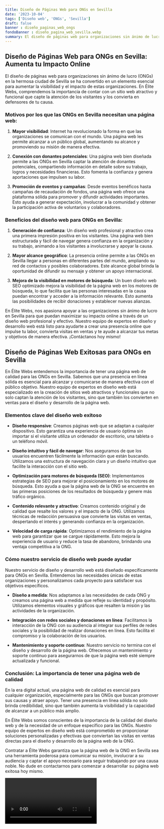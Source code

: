```yaml
---
title: Diseño de Páginas Web para ONGs en Sevilla
date: '2023-10-04'
tags: ['Diseño web', 'ONGs', 'Sevilla']
draft: false
banner : diseño_paginas_web_ongs
fondoBanner : diseño_pagina_web_sevilla.webp
summary: El diseño de páginas web para organizaciones sin ánimo de lucro (ONGs) en la hermosa ciudad de Sevilla se ha convertido en un elemento esencial para aumentar la visibilidad y el impacto de estas organizaciones. En Élite Webs, comprendemos la importancia de contar con un sitio web atractivo y funcional que capte la atención de los visitantes y los convierta en defensores de tu causa.
---
```


## Diseño de Páginas Web para ONGs en Sevilla: Aumenta tu Impacto Online

El diseño de páginas web para organizaciones sin ánimo de lucro (ONGs) en la hermosa ciudad de Sevilla se ha convertido en un elemento esencial para aumentar la visibilidad y el impacto de estas organizaciones. En Élite Webs, comprendemos la importancia de contar con un sitio web atractivo y funcional que capte la atención de los visitantes y los convierta en defensores de tu causa.

### Motivos por los que las ONGs en Sevilla necesitan una página web:

1. **Mayor visibilidad**: Internet ha revolucionado la forma en que las organizaciones se comunican con el mundo. Una página web les permite alcanzar a un público global, aumentando su alcance y promoviendo su misión de manera efectiva.

2. **Conexión con donantes potenciales**: Una página web bien diseñada permite a las ONGs en Sevilla captar la atención de donantes potenciales, compartiendo información en detalle sobre su trabajo, logros y necesidades financieras. Esto fomenta la confianza y genera aportaciones que impulsen su labor.

3. **Promoción de eventos y campañas**: Desde eventos benéficos hasta campañas de recaudación de fondos, una página web ofrece una plataforma sólida para promover y difundir actividades importantes. Esto ayuda a generar expectación, involucrar a la comunidad y obtener la participación activa de voluntarios y colaboradores.

### Beneficios del diseño web para ONGs en Sevilla:

1. **Generación de confianza**: Un diseño web profesional y atractivo crea una primera impresión positiva en los visitantes. Una página web bien estructurada y fácil de navegar genera confianza en la organización y su trabajo, animando a los visitantes a involucrarse y apoyar la causa.

2. **Mayor alcance geográfico**: La presencia online permite a las ONGs en Sevilla llegar a personas en diferentes partes del mundo, ampliando su red de contactos y posibles colaboradores. Este alcance global brinda la oportunidad de difundir su mensaje y obtener un apoyo internacional.

3. **Mejora de la visibilidad en motores de búsqueda**: Un buen diseño web SEO optimizado mejora la visibilidad de la página web en los motores de búsqueda, lo que facilita que las personas interesadas en la causa puedan encontrar y acceder a la información relevante. Esto aumenta las posibilidades de recibir donaciones y establecer nuevas alianzas.

En Élite Webs, nos apasiona apoyar a las organizaciones sin ánimo de lucro en Sevilla para que puedan maximizar su impacto online a través de un diseño web profesional y efectivo. Nuestro equipo de expertos en diseño y desarrollo web está listo para ayudarte a crear una presencia online que impulse tu labor, convierta visitas en ventas y te ayude a alcanzar tus metas y objetivos de manera efectiva. ¡Contáctanos hoy mismo!

<GifSeo />

<Cta />

## Diseño de Páginas Web Exitosas para ONGs en Sevilla

En Élite Webs entendemos la importancia de tener una página web de calidad para las ONGs en Sevilla. Sabemos que una presencia en línea sólida es esencial para alcanzar y comunicarse de manera efectiva con el público objetivo. Nuestro equipo de expertos en diseño web está especializado en la creación de sitios web atractivos y funcionales que no solo captan la atención de los visitantes, sino que también los convierten en ventas para el diseño y desarrollo de la página web.

### Elementos clave del diseño web exitoso

- **Diseño responsive**: Creamos páginas web que se adaptan a cualquier dispositivo. Esto garantiza una experiencia de usuario óptima sin importar si el visitante utiliza un ordenador de escritorio, una tableta o un teléfono móvil.

- **Diseño intuitivo y fácil de navegar**: Nos aseguramos de que los usuarios encuentren fácilmente la información que están buscando. Utilizamos una estructura de navegación clara y un diseño intuitivo que facilite la interacción con el sitio web.

- **Optimización para motores de búsqueda (SEO)**: Implementamos estrategias de SEO para mejorar el posicionamiento en los motores de búsqueda. Esto ayuda a que la página web de la ONG se encuentre en las primeras posiciones de los resultados de búsqueda y genere más tráfico orgánico.

- **Contenido relevante y atractivo**: Creamos contenido original y de calidad que resalte los valores y el impacto de la ONG. Utilizamos técnicas de redacción persuasiva que convierte las visitas en ventas, despertando el interés y generando confianza en la organización.

- **Velocidad de carga rápida**: Optimizamos el rendimiento de la página web para garantizar que se cargue rápidamente. Esto mejora la experiencia de usuario y reduce la tasa de abandono, brindando una ventaja competitiva a la ONG.

### Cómo nuestro servicio de diseño web puede ayudar

Nuestro servicio de diseño y desarrollo web está diseñado específicamente para ONGs en Sevilla. Entendemos las necesidades únicas de estas organizaciones y personalizamos cada proyecto para satisfacer sus objetivos específicos.

- **Diseño a medida**: Nos adaptamos a las necesidades de cada ONG y creamos una página web a medida que refleje su identidad y propósito. Utilizamos elementos visuales y gráficos que resalten la misión y las actividades de la organización.

- **Integración con redes sociales y donaciones en línea**: Facilitamos la interacción de la ONG con su audiencia al integrar sus perfiles de redes sociales y la posibilidad de realizar donaciones en línea. Esto facilita el compromiso y la colaboración de los usuarios.

- **Mantenimiento y soporte continuo**: Nuestro servicio no termina con el diseño y desarrollo de la página web. Ofrecemos un mantenimiento y soporte continuo para asegurarnos de que la página web esté siempre actualizada y funcional.

### Conclusión: La importancia de tener una página web de calidad

En la era digital actual, una página web de calidad es esencial para cualquier organización, especialmente para las ONGs que buscan promover sus causas y atraer apoyo. Tener una presencia en línea sólida no solo brinda credibilidad, sino que también aumenta la visibilidad y la capacidad de alcanzar a un público más amplio.

En Élite Webs somos conscientes de la importancia de la calidad del diseño web y de la necesidad de un enfoque específico para las ONGs. Nuestro equipo de expertos en diseño web está comprometido en proporcionar soluciones personalizadas y efectivas que conviertan las visitas en ventas directas para el diseño y desarrollo de la página web de la ONG.

Contratar a Élite Webs garantiza que la página web de la ONG en Sevilla sea una herramienta poderosa para comunicar su misión, involucrar a su audiencia y captar el apoyo necesario para seguir trabajando por una causa noble. No dude en contactarnos para comenzar a desarrollar su página web exitosa hoy mismo.

<Video />

<CtaBot job='ONGs' city='Sevilla'/>

<Gmaps query='Sevilla+españa+maps' />